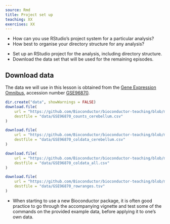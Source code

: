 ```yaml
---
source: Rmd
title: Project set up
teaching: XX
exercises: XX
---
```


:::::::::::::::::::::::::::::::::::::: questions 

- How can you use RStudio's project system for a particular analysis?
- How best to organise your directory structure for any analysis?

::::::::::::::::::::::::::::::::::::::::::::::::

::::::::::::::::::::::::::::::::::::: objectives

- Set up an RStudio project for the analysis, including directory structure.
- Download the data set that will be used for the remaining episodes.

::::::::::::::::::::::::::::::::::::::::::::::::

## Download data

The data we will use in this lesson is obtained from the [Gene Expression Omnibus](https://www.ncbi.nlm.nih.gov/geo/), accession number [GSE96870](https://www.ncbi.nlm.nih.gov/geo/query/acc.cgi?acc=GSE96870).

```r
dir.create("data", showWarnings = FALSE)
download.file(
    url = "https://github.com/Bioconductor/bioconductor-teaching/blob/master/data/GSE96870/GSE96870_counts_cerebellum.csv?raw=true", 
    destfile = "data/GSE96870_counts_cerebellum.csv"
)

download.file(
    url = "https://github.com/Bioconductor/bioconductor-teaching/blob/master/data/GSE96870/GSE96870_coldata_cerebellum.csv?raw=true", 
    destfile = "data/GSE96870_coldata_cerebellum.csv"
)

download.file(
    url = "https://github.com/Bioconductor/bioconductor-teaching/blob/master/data/GSE96870/GSE96870_coldata_all.csv?raw=true", 
    destfile = "data/GSE96870_coldata_all.csv"
)

download.file(
    url = "https://github.com/Bioconductor/bioconductor-teaching/blob/master/data/GSE96870/GSE96870_rowranges.tsv?raw=true", 
    destfile = "data/GSE96870_rowranges.tsv"
)
```


::::::::::::::::::::::::::::::::::::: keypoints 

- When starting to use a new Bioconductor package, it is often good practice to go through the accompanying vignette and test some of the commands on the provided example data, before applying it to one's own data.

::::::::::::::::::::::::::::::::::::::::::::::::

